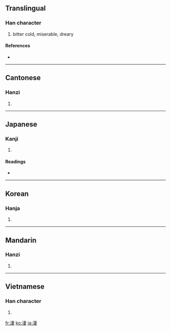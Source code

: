 {{also|凄}}
==Translingual==

===Han character===
{{Han char|rn=85|rad=水|as=08|sn=11|four=3514<sub>4</sub>|canj=水十中女 (EJLV)}}

# bitter cold, miserable, dreary

====References====
* {{Han ref|kx=0629.230|dkj=17635|dj=1031.150|hdz=31645.020|uh=6DD2|ud=28114|bh=B259|bd=45657}}

----

==Cantonese==

===Hanzi===
{{yue-hanzi|jyut=|y=chai1}}

# {{defn|Cantonese}}

----

==Japanese==

===Kanji===
{{ja-kanji|grade=|rs=水08}}

# {{defn|Japanese}}

====Readings====
* {{ja-readings|on=[[せい]] (sei), [[さい]] (sai)|kun=[[さむい]] (samui)}}

----

==Korean==

===Hanja===
{{ko-hanja|hangeul=처|eumhun=|rv=cheo|mr=ch'ŏ|y=che}}

# {{defn|Korean}}

----

==Mandarin==

===Hanzi===
{{cmn-hanzi|pin=[[chuò]] ([[chuo4]]), [[qī]] ([[qi1]]), [[zhào]] ([[zhao4]]), [[zhuō]] ([[zhuo1]])|wg=ch'o<sup>4</sup>, ch'i<sup>1</sup>, chao<sup>4</sup>, cho<sup>1</sup>}}

# {{defn|Mandarin}}

----

==Vietnamese==

===Han character===
{{vi-hantu|[[thê]]}}

# {{defn|Vietnamese}}

[[fr:淒]]
[[ko:淒]]
[[ja:淒]]